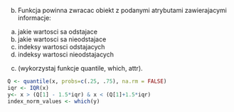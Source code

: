  b) Funkcja powinna zwracac obiekt z podanymi atrybutami zawierajacymi informacje:
   a. jakie wartosci sa odstajace
   b. jakie wartosci sa nieodstajace
   c. indeksy wartosci odstajacych
   d. indeksy wartosci nieodstajacych
 c) (wykorzystaj funkcje quantile, which, attr).
 
 ```r

Q <- quantile(x, probs=c(.25, .75), na.rm = FALSE)
iqr <- IQR(x)
y<- x > (Q[1] - 1.5*iqr) & x < (Q[1]+1.5*iqr)
index_norm_values <- which(y)

```
